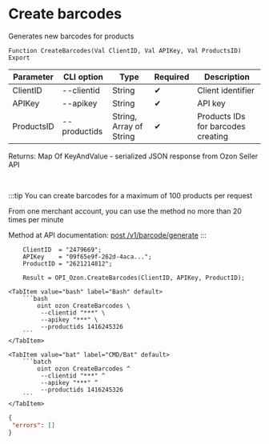﻿---
sidebar_position: 2
description: Create barcodes and other functions to work with Ozon in the Open Integration Package, a free open-source integration library for 1C:Enterprise 8, OneScript and CLI
keywords: [1C, 1С, 1С:Enterprise, 1С:Enterprise 8.3, API, Integration, Services, Exchange, OneScript, CLI, Ozon]
---


# Create barcodes
 Generates new barcodes for products



`Function CreateBarcodes(Val ClientID, Val APIKey, Val ProductsID) Export`

  | Parameter | CLI option | Type | Required | Description |
  |-|-|-|-|-|
  | ClientID | --clientid | String | &#x2714; | Client identifier |
  | APIKey | --apikey | String | &#x2714; | API key |
  | ProductsID | --productids | String, Array of String | &#x2714; | Products IDs for barcodes creating |

  
  Returns:  Map Of KeyAndValue - serialized JSON response from Ozon Seller API

<br/>

:::tip
You can create barcodes for a maximum of 100 products per request

From one merchant account, you can use the method no more than 20 times per minute

Method at API documentation: [post /v1/barcode/generate](https://docs.ozon.ru/api/seller/#operation/generate-barcode)
:::
<br/>



```bsl title="1C:Enterprise/OneScript code example"
    ClientID  = "2479669";
    APIKey    = "09f65e9f-262d-4aca...";
    ProductID = "2621214812";

    Result = OPI_Ozon.CreateBarcodes(ClientID, APIKey, ProductID);
```
 

 <Tabs>
  
    <TabItem value="bash" label="Bash" default>
        ```bash
            oint ozon CreateBarcodes \
             --clientid "***" \
             --apikey "***" \
             --productids 1416245326
        ```
    </TabItem>
  
    <TabItem value="bat" label="CMD/Bat" default>
        ```batch
            oint ozon CreateBarcodes ^
             --clientid "***" ^
             --apikey "***" ^
             --productids 1416245326
        ```
    </TabItem>
</Tabs>


```json title="Result"
{
 "errors": []
}
```
